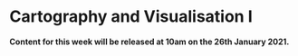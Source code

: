# Cartography and Visualisation I

**Content for this week will be released at 10am on the 26th January 2021.**

<!-- ## Projections -->



<!-- ## Cartography Conventions -->


<!-- ### Modifialbe Area Unit Problem -->

<!-- The role of scale in spatial analysis using administrative geographies -->
<!-- When we have data about individuals or individual events and want to analyse patterns across substantial scales, it is often not useful or even possible to analyse these data as these individual units. -->
<!-- For example, in our practical this week, we are looking at 220,000 occurrences of theft in London in 2019 – when you load the data onto your map, you will see that the data in this format only really tells you one thing – there is a lot of theft in London, which decreases as you move away from the city centre! -->
<!-- To be able to analyse these patterns in more detail – and to reduce processing requirements - it is better to generalise this data into more interpretable formats, for example, using smoothing to create a Kernel Density Estimation (Week 6!) or in the case of our practical this week, we will aggregate the individual events to an areal unit using ‘administrative geographies’. -->
<!-- In addition to the need to improve the efficacy of your analysis, there are substantial privacy concerns that analyses of individual level data (such as socio- economic information or disease cases) would raise. We therefore have to be able to generalise our individual level data as well – and this is primarily facilitated through the same process of aggregation, where areal units average these datasets to represent populations as a whole – again primarily using administrative geographies. -->
<!-- What are administrative geographies? -->
<!-- Put simply, administrative geography is a way of dividing the country into smaller sub-divisions or areas that correspond with the area of responsibility of local authorities and government bodies. -->
<!-- These administrative sub-divisions and their associated geography have several important uses, including assigning electoral constituencies, defining jurisdiction of courts, planning public healthcare provision, as well as what we are concerned with: -->

<!-- used as a mechanism for collecting census data and assigning the resulting datasets to a specific administrative unit. -->
<!-- Administrative areas ensure that each public body has a clearly defined area of responsibility, which can be measured and budgeted for appropriately. -->
<!-- They originate from the Roman era who used these geographies, usually defined by topographical and geographical features, to administer these regions including collecting the relevant tax from those living in these areas. -->
<!-- These geographies are updated as populations evolve and as a result, the boundaries of the administrative geographies are subject to either periodic or occasional change. For any country in which you are using administrative geographies, it is good practice therefore to research into their history and how they have changed over the period of your dataset. -->
<!-- In the modern spatial analysis, we use administrative geographies to aggregate individual level data and individual event data. One of the motivations for this is the fact that census data (and many other sources of socio-economic and public health data) are provided at specific administrative levels, whilst other datasets can often be easily georeferenced or aggregated to these levels. -->
<!-- Furthermore, administrative geographies are concerned with the hierarchy of areas – hence we are able to conduct analyses at a variety of scales to understand local and global trends. -->
<!-- The UK has quite a complex administrative geography, particularly due to having several countries within one overriding administration and then multiple ways of dividing the countries according to specific applications: -->

<!-- Don’t worry, we won’t expect you to memorise the above. For the majority of your practicals, we will be keeping it simple with a focus on London, which is divided into BoroughsàWardsàMiddle Super Output AreasàLower Super Output Areas à Output Areas. We’ll be looking at boroughs and wards in our practical analysis – although even at these scales, the City of London is a little pesky and introduces complexities into our analysis, which we’ll discuss further in our seminar. -->
<!-- As a note of interest at this point, in the U.K., it is generally understood that for publishable research, we do not analyse data at a smaller scale than something called the Lower Super Output Area (LSOA). There is another administrative unit below the LSOA, known as the Output Area, which (again due to ensure confidentiality of data) has a minimum size of 40 resident households and 100 resident people but for particular types of research, this level of detail can still lead to unintended consequences, such as households being identified within the data. -->
<!-- For other countries, you can find data on their Administrative Geographies at gadm.org, which allows you to download and use the data for non-commercial purposes. -->

<!-- Generally, they contain 4-5 levels of administrative boundaries, starting at Level 0, with the outline of the country, Level 1, the next regional division, Level 2, the division below that etc. Each country will have a different way of determining their levels and their associated names – and when you start to add in differentiating between urban and rural areas, it becomes a whole new level of complexity. Again, before using administrative geographies to aggregate your data, you should always check that you understand what they represent and how/if they’ve changed recently. -->
<!-- What are the advantages and limitations of using administrative geographies for spatial analysis? -->
<!-- Beyond the above technical complexity and currency issues, there are definitely a few hurdles in understanding how you can use administrative geographies for spatial analysis. -->
<!-- Two substantial issues as data analysts that you need to be aware of are issues of the “Ecological Fallacy” and the “Modifiable Areal Unit Problem”. -->
<!-- When using aggregated data, you must avoid falling for the ecological fallacy – which is when you try to make inferences about the nature of individuals based on the group to which those individuals belong (e.g. administrative unit). This applies when looking at correlations between two variables when using administrative geographies or looking at averages within these units. -->
<!-- W -->
<!-- Using the smallest areal unit (or administrative geography) can help minimise the variation in the aggregated data – but this also can lead to our second issue, known as the Modifiable Areal Unit Problem (MAUP). -->
<!-- MAUP is in fact one of the most stubborn problems in spatial analysis when spatially aggregated data are used. -->
<!-- This is because (and the following is paraphrased Wong, 2009) geographical data possess unique characteristics that are not present in aspatial data – and in particular, they are scale dependent. -->

<!-- As evident from above, spatial data can be aggregated to or tabulated at different spatial scales, such as the different levels within our administrative geographies. -->
<!-- This means that we are able to partition space into different scales – but, even if we keep the spatial scale somewhat constant, there are many, or even infinite ways to form the regions within these scales. -->
<!-- But when data are tabulated according to different zonal systems and are then analyzed, it is unlikely that they will provide consistent results - even though the same variables are used and the same areas are ultimately analyzed. -->
<!-- This variability or inconsistency of the analytical results is mainly due to the fact that we can modify areal unit boundaries and thus the problem is known as the MAUP. -->
<!-- Ultimately, the results from your analysis are only relatable to those precise areal units used - you cannot extrapolate your findings at one scale to another, i.e. any conclusions -->
<!-- Since spatially aggregated data are often used not just in geographical research, but also in other social science and physical science disciplines, the MAUP can have broad impacts. Whilst several general approaches have been suggested to handle the MAUP, a clear framework has yet to be developed. -->
<!-- In summary, whenever you conduct spatial analysis using areal units – you cannot infer about the individuals within those units nor can you assume your findings will apply at coarser scales. -->
<!-- We will begin to look at MAUP in this week’s practical and seminar and continue accounting for and considering its impact over the next few weeks of our analysis. -->